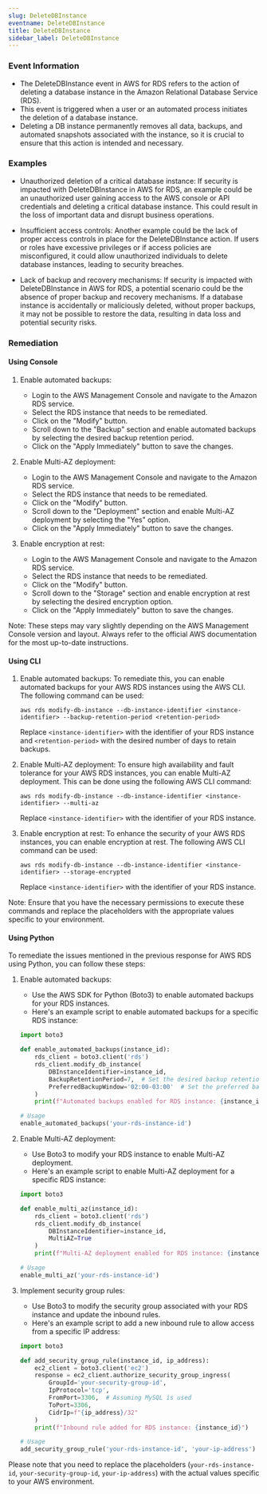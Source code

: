```yaml
--- 
slug: DeleteDBInstance
eventname: DeleteDBInstance
title: DeleteDBInstance
sidebar_label: DeleteDBInstance
---
```

                       
### Event Information

- The DeleteDBInstance event in AWS for RDS refers to the action of deleting a database instance in the Amazon Relational Database Service (RDS).
- This event is triggered when a user or an automated process initiates the deletion of a database instance.
- Deleting a DB instance permanently removes all data, backups, and automated snapshots associated with the instance, so it is crucial to ensure that this action is intended and necessary.


### Examples

- Unauthorized deletion of a critical database instance: If security is impacted with DeleteDBInstance in AWS for RDS, an example could be an unauthorized user gaining access to the AWS console or API credentials and deleting a critical database instance. This could result in the loss of important data and disrupt business operations.

- Insufficient access controls: Another example could be the lack of proper access controls in place for the DeleteDBInstance action. If users or roles have excessive privileges or if access policies are misconfigured, it could allow unauthorized individuals to delete database instances, leading to security breaches.

- Lack of backup and recovery mechanisms: If security is impacted with DeleteDBInstance in AWS for RDS, a potential scenario could be the absence of proper backup and recovery mechanisms. If a database instance is accidentally or maliciously deleted, without proper backups, it may not be possible to restore the data, resulting in data loss and potential security risks.

### Remediation

#### Using Console

1. Enable automated backups: 
   - Login to the AWS Management Console and navigate to the Amazon RDS service.
   - Select the RDS instance that needs to be remediated.
   - Click on the "Modify" button.
   - Scroll down to the "Backup" section and enable automated backups by selecting the desired backup retention period.
   - Click on the "Apply Immediately" button to save the changes.

2. Enable Multi-AZ deployment:
   - Login to the AWS Management Console and navigate to the Amazon RDS service.
   - Select the RDS instance that needs to be remediated.
   - Click on the "Modify" button.
   - Scroll down to the "Deployment" section and enable Multi-AZ deployment by selecting the "Yes" option.
   - Click on the "Apply Immediately" button to save the changes.

3. Enable encryption at rest:
   - Login to the AWS Management Console and navigate to the Amazon RDS service.
   - Select the RDS instance that needs to be remediated.
   - Click on the "Modify" button.
   - Scroll down to the "Storage" section and enable encryption at rest by selecting the desired encryption option.
   - Click on the "Apply Immediately" button to save the changes.

Note: These steps may vary slightly depending on the AWS Management Console version and layout. Always refer to the official AWS documentation for the most up-to-date instructions.

#### Using CLI

1. Enable automated backups: To remediate this, you can enable automated backups for your AWS RDS instances using the AWS CLI. The following command can be used:

   ```
   aws rds modify-db-instance --db-instance-identifier <instance-identifier> --backup-retention-period <retention-period>
   ```

   Replace `<instance-identifier>` with the identifier of your RDS instance and `<retention-period>` with the desired number of days to retain backups.

2. Enable Multi-AZ deployment: To ensure high availability and fault tolerance for your AWS RDS instances, you can enable Multi-AZ deployment. This can be done using the following AWS CLI command:

   ```
   aws rds modify-db-instance --db-instance-identifier <instance-identifier> --multi-az
   ```

   Replace `<instance-identifier>` with the identifier of your RDS instance.

3. Enable encryption at rest: To enhance the security of your AWS RDS instances, you can enable encryption at rest. The following AWS CLI command can be used:

   ```
   aws rds modify-db-instance --db-instance-identifier <instance-identifier> --storage-encrypted
   ```

   Replace `<instance-identifier>` with the identifier of your RDS instance.

Note: Ensure that you have the necessary permissions to execute these commands and replace the placeholders with the appropriate values specific to your environment.

#### Using Python

To remediate the issues mentioned in the previous response for AWS RDS using Python, you can follow these steps:

1. Enable automated backups:
   - Use the AWS SDK for Python (Boto3) to enable automated backups for your RDS instances.
   - Here's an example script to enable automated backups for a specific RDS instance:

   ```python
   import boto3

   def enable_automated_backups(instance_id):
       rds_client = boto3.client('rds')
       rds_client.modify_db_instance(
           DBInstanceIdentifier=instance_id,
           BackupRetentionPeriod=7,  # Set the desired backup retention period in days
           PreferredBackupWindow='02:00-03:00'  # Set the preferred backup window
       )
       print(f"Automated backups enabled for RDS instance: {instance_id}")

   # Usage
   enable_automated_backups('your-rds-instance-id')
   ```

2. Enable Multi-AZ deployment:
   - Use Boto3 to modify your RDS instance to enable Multi-AZ deployment.
   - Here's an example script to enable Multi-AZ deployment for a specific RDS instance:

   ```python
   import boto3

   def enable_multi_az(instance_id):
       rds_client = boto3.client('rds')
       rds_client.modify_db_instance(
           DBInstanceIdentifier=instance_id,
           MultiAZ=True
       )
       print(f"Multi-AZ deployment enabled for RDS instance: {instance_id}")

   # Usage
   enable_multi_az('your-rds-instance-id')
   ```

3. Implement security group rules:
   - Use Boto3 to modify the security group associated with your RDS instance and update the inbound rules.
   - Here's an example script to add a new inbound rule to allow access from a specific IP address:

   ```python
   import boto3

   def add_security_group_rule(instance_id, ip_address):
       ec2_client = boto3.client('ec2')
       response = ec2_client.authorize_security_group_ingress(
           GroupId='your-security-group-id',
           IpProtocol='tcp',
           FromPort=3306,  # Assuming MySQL is used
           ToPort=3306,
           CidrIp=f"{ip_address}/32"
       )
       print(f"Inbound rule added for RDS instance: {instance_id}")

   # Usage
   add_security_group_rule('your-rds-instance-id', 'your-ip-address')
   ```

Please note that you need to replace the placeholders (`your-rds-instance-id`, `your-security-group-id`, `your-ip-address`) with the actual values specific to your AWS environment.


 